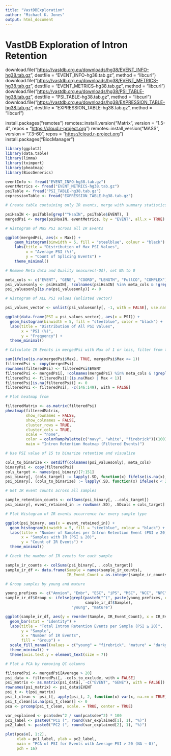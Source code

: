 ```yaml
---
title: "VastDBExploration"
author: "Michael K. Jones"
output: html_document
---
```


# VastDB Exploration of Intron Retention

download.file("<https://vastdb.crg.eu/downloads/hg38/EVENT_INFO-hg38.tab.gz>", destfile = "EVENT_INFO-hg38.tab.gz", method = "libcurl") download.file("<https://vastdb.crg.eu/downloads/hg38/EVENT_METRICS-hg38.tab.gz>", destfile = "EVENT_METRICS-hg38.tab.gz", method = "libcurl") download.file("<https://vastdb.crg.eu/downloads/hg38/PSI_TABLE-hg38.tab.gz>", destfile = "PSI_TABLE-hg38.tab.gz", method = "libcurl") download.file("<https://vastdb.crg.eu/downloads/hg38/EXPRESSION_TABLE-hg38.tab.gz>", destfile = "EXPRESSION_TABLE-hg38.tab.gz", method = "libcurl")

install.packages("remotes") remotes::install_version("Matrix", version = "1.5-4", repos = "<https://cloud.r-project.org>") remotes::install_version("MASS", version = "7.3-60", repos = "<https://cloud.r-project.org>") install.packages("BiocManager")

```r
library(ggplot2)
library(data.table)
library(limma)
library(tximport)
library(pheatmap)
library(BiocGenerics)

eventInfo <- fread("EVENT_INFO-hg38.tab.gz")
eventMetrics <- fread("EVENT_METRICS-hg38.tab.gz")
psiTable <- fread("PSI_TABLE-hg38.tab.gz")
expressionTable <- fread("EXPRESSION_TABLE-hg38.tab.gz")

# Create table containing only IR events, merge with summary statistics for exploration

psiHsaIN <- psiTable[grep("^HsaIN", psiTable$EVENT), ]                
mergedPsi <- merge(psiHsaIN, eventMetrics, by = "EVENT", all.x = TRUE)  

# Histogram of Max PSI across all IR Events

ggplot(mergedPsi, aes(x = Max)) +
    geom_histogram(binwidth = 5, fill = "steelblue", colour = "black") +
    labs(title = "Distribution of Max PSI Values",
         x = "Average PSI (%)",
         y = "Count of Splicing Events") +
    theme_minimal()

# Remove Meta data and Quality measures(-Q$), set NA to 0

meta_cols <- c("EVENT", "GENE", "COORD", "LENGTH", "FullCO", "COMPLEX")
psi_valuesonly <- psiHsaIN[, !colnames(psiHsaIN) %in% meta_cols & !grepl("-Q$", colnames(psiHsaIN)), with = FALSE]
psi_valuesonly[is.na(psi_valuesonly)] <- 0

# Histogram of ALL PSI values (unlisted vector)

psi_values_vector <- unlist(psi_valuesonly[, -1, with = FALSE], use.names = FALSE)

ggplot(data.frame(PSI = psi_values_vector), aes(x = PSI)) +
  geom_histogram(binwidth = 5, fill = "steelblue", color = "black") +
  labs(title = "Distribution of All PSI Values",
       x = "PSI (%)",
       y = "Frequency") +
  theme_minimal()

# Calculate IR Events in mergedPsi with Max of 1 or less, filter from table

sum(ifelse(is.na(mergedPsi$Max), TRUE, mergedPsi$Max <= 1))
filteredPsi <- copy(mergedPsi)
rownames(filteredPsi) <- filteredPsi$EVENT
filteredPsi <- mergedPsi[, !colnames(mergedPsi) %in% meta_cols & !grepl("-Q$", colnames(mergedPsi)), with = FALSE]
filteredPsi <- filteredPsi[!(is.na(Max) | Max < 1)]
filteredPsi[is.na(filteredPsi)] <- 0
filteredPsi <- filteredPsi[, -c(146:149), with = FALSE]

# Plot heatmap from 

filteredMatrix <- as.matrix(filteredPsi)
pheatmap(filteredMatrix,
         show_rownames = FALSE,
         show_colnames = FALSE,
         cluster_rows = TRUE,
         cluster_cols = TRUE,
         scale = "none",
         color = colorRampPalette(c("navy", "white", "firebrick"))(100),
         main = "Intron Retention Heatmap (Filtered Events)")

# Use PSI value of 15 to binarize retention and visualize

cols_to_binarize <- setdiff(colnames(psi_valuesonly), meta_cols)
binaryPsi <- copy(filteredPsi)
cols_target <- names(psi_binary)[7:151]
psi_binary[, (cols_target) := lapply(.SD, function(x) fifelse(is.na(x), 0L, x)), .SDcols = cols_target]       # Set NA to 0
psi_binary[, (cols_to_binarize) := lapply(.SD, function(x) ifelse(x < 20, 0, 1)), .SDcols = cols_to_binarize]

# Get IR event counts across all samples

sample_retention_counts <- colSums(psi_binary[, ..cols_target])
psi_binary[, event_retained_in := rowSums(.SD), .SDcols = cols_target] # Add column for sum across samples

# Plot Histogram of IR events occurrence for every sample type

ggplot(psi_binary, aes(x = event_retained_in)) +
  geom_histogram(binwidth = 5, fill = "steelblue", colour = "black") +
  labs(title = "Number of Samples per Intron Retention Event (PSI ≥ 20)",
       x = "Samples with IR (PSI ≥ 20)",
       y = "Count of IR Events") +
  theme_minimal()

# Check the number of IR events for each sample

sample_ir_counts <- colSums(psi_binary[, ..cols_target])
sample_ir_df <- data.frame(Sample = names(sample_ir_counts),
                           IR_Event_Count = as.integer(sample_ir_counts))

# Group samples by young and mature

young_prefixes <- c("Amnion", "Embr", "ESC", "iPS", "MSC", "NCC", "NPC", "Oocyte", "Pancreas_Alpha_Young", "Panceas_Beta_Young", "Placenta", "Young", "Zygote")    
sample_ir_df$Group <- ifelse(grepl(paste0("^(", paste(young_prefixes, collapse = "|"), ")"),
                                   sample_ir_df$Sample),
                             "young", "mature")

ggplot(sample_ir_df, aes(y = reorder(Sample, IR_Event_Count), x = IR_Event_Count, fill = Group)) +
  geom_bar(stat = "identity") +
  labs(title = "Total Intron Retention Events per Sample (PSI ≥ 20)",
       y = "Sample",
       x = "Number of IR Events",
       fill = "Group") +
  scale_fill_manual(values = c("young" = "firebrick", "mature" = "darkgreen")) +
  theme_minimal() +
  theme(axis.text.y = element_text(size = 7))

# Plot a PCA by removing QC columns

filteredPsi <- mergedPsi[Average > 20]
psi_data <- filteredPsi[, -cols_to_exclude, with = FALSE]
psi_matrix <- as.matrix(psi_data[, -c("EVENT", "GENE"), with = FALSE])
rownames(psi_matrix) <- psi_data$EVENT
psi_t <- t(psi_matrix)
psi_t_clean <- psi_t[, apply(psi_t, 2, function(x) var(x, na.rm = TRUE) > 0 & !all(is.na(x)))]
psi_t_clean[is.na(psi_t_clean)] <- 0                                    # Set NA values to 0
pca <- prcomp(psi_t_clean, scale. = TRUE, center = TRUE)

var_explained <- pca$sdev^2 / sum(pca$sdev^2) * 100                     # Calculate variance of PC1 and PC2
pc1_label <- paste0("PC1 (", round(var_explained[1], 1), "%)")
pc2_label <- paste0("PC2 (", round(var_explained[2], 1), "%)")

plot(pca$x[, 1:2],
     xlab = pc1_label, ylab = pc2_label,
     main = "PCA of PSI for Events with Average PSI > 20 (NA → 0)",
     pch = 16)


```
